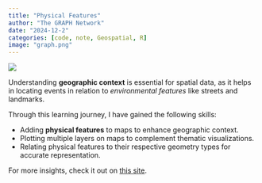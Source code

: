 ```yaml
---
title: "Physical Features"
author: "The GRAPH Network"
date: "2024-12-2"
categories: [code, note, Geospatial, R]
image: "graph.png"
---
```


![](graph.png)

Understanding **geographic context** is essential for spatial data, as it helps in locating events in relation to *environmental features* like streets and landmarks.

Through this learning journey, I have gained the following skills:

-   Adding **physical features** to maps to enhance geographic context.
-   Plotting multiple layers on maps to complement thematic visualizations.
-   Relating physical features to their respective geometry types for accurate representation.

For more insights, check it out on [this site](https://lawaloa.github.io/Physical_feature/){target="_blank"}.
